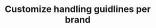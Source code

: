 ---
title: 'Customize handling guidlines per brand'
description: 'Display inline code and code blocks'
icon: 'monitoring'
---